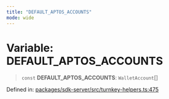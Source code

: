 ```yaml
---
title: "DEFAULT_APTOS_ACCOUNTS"
mode: wide
---
```

  
# Variable: DEFAULT\_APTOS\_ACCOUNTS

> `const` **DEFAULT\_APTOS\_ACCOUNTS**: `WalletAccount`[]

Defined in: [packages/sdk-server/src/turnkey-helpers.ts:475](https://github.com/tkhq/sdk/blob/main/packages/sdk-server/src/turnkey-helpers.ts#L475)
